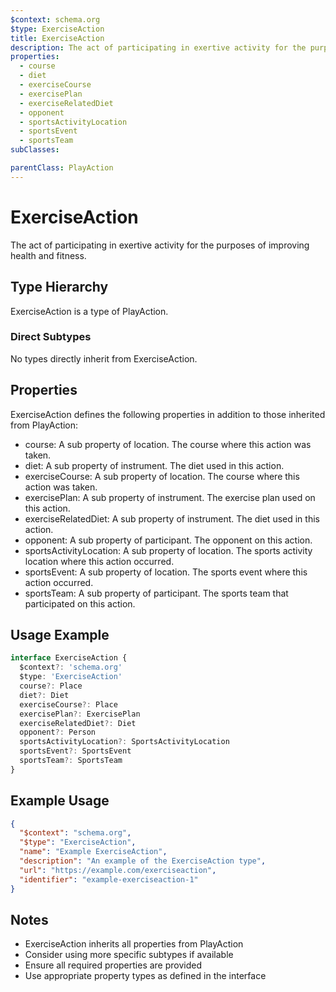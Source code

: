 ```yaml
---
$context: schema.org
$type: ExerciseAction
title: ExerciseAction
description: The act of participating in exertive activity for the purposes of improving health and fitness.
properties:
  - course
  - diet
  - exerciseCourse
  - exercisePlan
  - exerciseRelatedDiet
  - opponent
  - sportsActivityLocation
  - sportsEvent
  - sportsTeam
subClasses:

parentClass: PlayAction
---
```


# ExerciseAction

The act of participating in exertive activity for the purposes of improving health and fitness.

## Type Hierarchy

ExerciseAction is a type of PlayAction.

### Direct Subtypes

No types directly inherit from ExerciseAction.

## Properties

ExerciseAction defines the following properties in addition to those inherited from PlayAction:

- course: A sub property of location. The course where this action was taken.
- diet: A sub property of instrument. The diet used in this action.
- exerciseCourse: A sub property of location. The course where this action was taken.
- exercisePlan: A sub property of instrument. The exercise plan used on this action.
- exerciseRelatedDiet: A sub property of instrument. The diet used in this action.
- opponent: A sub property of participant. The opponent on this action.
- sportsActivityLocation: A sub property of location. The sports activity location where this action occurred.
- sportsEvent: A sub property of location. The sports event where this action occurred.
- sportsTeam: A sub property of participant. The sports team that participated on this action.

## Usage Example

```typescript
interface ExerciseAction {
  $context?: 'schema.org'
  $type: 'ExerciseAction'
  course?: Place
  diet?: Diet
  exerciseCourse?: Place
  exercisePlan?: ExercisePlan
  exerciseRelatedDiet?: Diet
  opponent?: Person
  sportsActivityLocation?: SportsActivityLocation
  sportsEvent?: SportsEvent
  sportsTeam?: SportsTeam
}
```

## Example Usage

```json
{
  "$context": "schema.org",
  "$type": "ExerciseAction",
  "name": "Example ExerciseAction",
  "description": "An example of the ExerciseAction type",
  "url": "https://example.com/exerciseaction",
  "identifier": "example-exerciseaction-1"
}
```

## Notes

- ExerciseAction inherits all properties from PlayAction
- Consider using more specific subtypes if available
- Ensure all required properties are provided
- Use appropriate property types as defined in the interface
